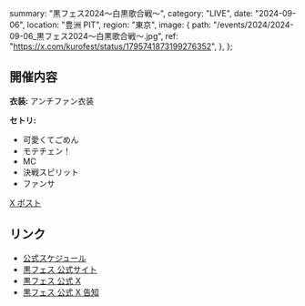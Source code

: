   summary: "黒フェス2024〜白黒歌合戦〜",
  category: "LIVE",
  date: "2024-09-06",
  location: "豊洲 PIT",
  region: "東京",
  image: {
    path: "/events/2024/2024-09-06_黒フェス2024〜白黒歌合戦〜.jpg",
    ref: "https://x.com/kurofest/status/1795741873199276352",
  },
};

## 開催内容

**衣装:** アンチファン衣装

**セトリ:**

- 可愛くてごめん
- モテチェン！
- MC
- 決戦スピリット
- ファンサ

[X ポスト](https://x.com/Mikuru_hositani/status/1832042856669933589)

## リンク

- [公式スケジュール](https://takanenonadeshiko.jp/events/event/黒フェス2024〜白黒歌合戦〜/)
- [黒フェス 公式サイト](http://kurofes.net/)
- [黒フェス 公式 X](https://x.com/kurofest)
- [黒フェス 公式 X 告知](https://x.com/kurofest/status/1795741873199276352)
